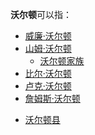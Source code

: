 '''沃尔顿'''可以指：
* [[威廉·沃尔顿|威廉·沃尔顿]]
* [[山姆·沃尔顿|山姆·沃尔顿]]
** [[沃尔顿家族|沃尔顿家族]]
* [[比尔·沃尔顿|比尔·沃尔顿]]
* [[卢克·沃尔顿|卢克·沃尔顿]]
* [[詹姆斯·沃尔顿|詹姆斯·沃尔顿]]

* [[沃尔顿县|沃尔顿县]]
{{disambig|W|Cat=三字译名消歧义}}